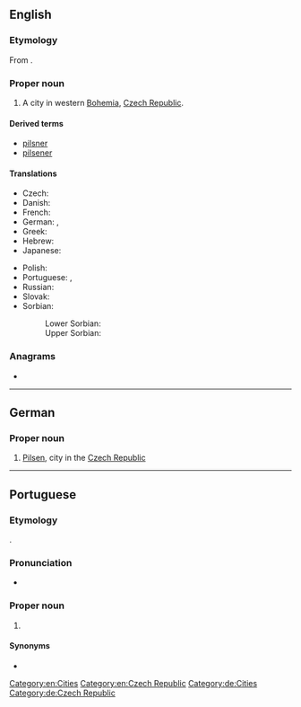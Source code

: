 {{also|pilsen}}
==English==
{{wikipedia}}

===Etymology===
From {{der|en|de|Pilsen}}.

===Proper noun===
{{en-proper noun}}

# A city in western [[Bohemia]], [[Czech Republic]].

====Derived terms====
* [[pilsner]]
* [[pilsener]]

====Translations====
{{trans-top|city in the Czech Republic}}
* Czech: {{t+|cs|Plzeň|f}}
* Danish: {{t|da|Plzeň}}
* French: {{t|fr|Pilsen|m}}
* German: {{t|de|Pilsen|n}}, {{t+|de|Plzeň|n}}
* Greek: {{t|el|Πίλσεν}}
* Hebrew: {{t|he|פלזן}}
* Japanese: {{t|ja|ピルゼン|tr=Piruzen|sc=Jpan}}
{{trans-mid}}
* Polish: {{t+|pl|Pilzno|n}}
* Portuguese: {{t|pt|Pilsen|f}}, {{t|pt|Plzen|f}}
* Russian: {{t|ru|Пльзень|m}}
* Slovak: {{t|sk|Plzeň|f}}
* Sorbian:
*: Lower Sorbian: {{t|dsb|Plzeň}}
*: Upper Sorbian: {{t|hsb|Pilzeń}}
{{trans-bottom}}

===Anagrams===
* {{anagrams|en|pinsel|spinel|spline}}

[[Category:en:Cities]]
[[Category:en:Czech Republic]]

----

==German==
{{wikipedia|lang=de}}

===Proper noun===
{{de-proper noun|n}}

# [[#English|Pilsen]], city in the [[Czech Republic]]

[[Category:de:Cities]]
[[Category:de:Czech Republic]]

----

==Portuguese==

===Etymology===
{{bor|pt|de|Pilsen}}.

===Pronunciation===
* {{a|Brazil}} {{IPA|/ˈpiw.sẽj̃/|lang=pt}}

===Proper noun===
{{pt-proper noun|f}}

# {{place|pt|city|c/Czech Republic|t1=Pilsen|t2=Plzen}}

====Synonyms====
* {{l|pt|Plzen}}